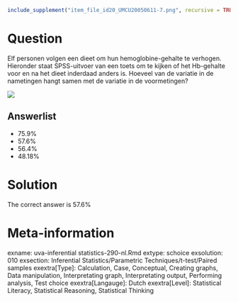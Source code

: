 ```r
include_supplement("item_file_id20_UMCU20050611-7.png", recursive = TRUE)
```
Question
========

Elf personen volgen een dieet om hun hemoglobine-gehalte te verhogen. Hieronder staat SPSS-uitvoer van een toets om te kijken of het Hb-gehalte voor en na het dieet inderdaad anders is. Hoeveel van de variatie in de nametingen hangt samen met de variatie in de voormetingen?



![](item_file_id20_UMCU20050611-7.png)

Answerlist
----------
* 75.9%
* 57.6%
* 56.4%
* 48.18%

Solution
========

The correct answer is  57.6%

Meta-information
================
exname: uva-inferential statistics-290-nl.Rmd
extype: schoice
exsolution: 010
exsection: Inferential Statistics/Parametric Techniques/t-test/Paired samples
exextra[Type]: Calculation, Case, Conceptual, Creating graphs, Data manipulation, Interpretating graph, Interpretating output, Performing analysis, Test choice
exextra[Langauge]: Dutch
exextra[Level]: Statistical Literacy, Statistical Reasoning, Statistical Thinking
